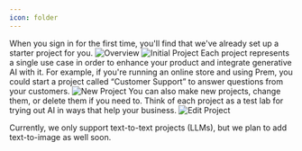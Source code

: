 ```yaml
---
icon: folder
---
```

When you sign in for the first time, you'll find that we've already set up a starter project for you.
<img
  src="https://static.premai.io/prem-saas-docs/projects.gif"
  alt="Overview"
/>
<img
  src="/images/manage-projects/initial-project.png"
  alt="Initial Project"
/>
Each project represents a single use case in order to enhance your product and integrate generative AI with it.
For example, if you're running an online store and using Prem, you could start a project called “Customer Support” to answer questions from your customers.
<img
  src="/images/manage-projects/new-project.png"
  alt="New Project"
/>
You can also make new projects, change them, or delete them if you need to. Think of each project as a test lab for trying out AI in ways that help your business.
<img
  src="/images/manage-projects/edit-project.png"
  alt="Edit Project"
/>

<Warning>Currently, we only support text-to-text projects (LLMs), but we plan to add text-to-image as well soon.</Warning>
